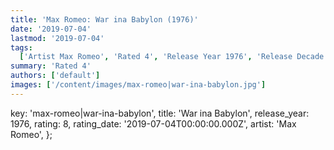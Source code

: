 ```yaml
---
title: 'Max Romeo: War ina Babylon (1976)'
date: '2019-07-04'
lastmod: '2019-07-04'
tags:
  ['Artist Max Romeo', 'Rated 4', 'Release Year 1976', 'Release Decade 1970']
summary: 'Rated 4'
authors: ['default']
images: ['/content/images/max-romeo|war-ina-babylon.jpg']
---
```


  key: 'max-romeo|war-ina-babylon',
  title: 'War ina Babylon',
  release_year: 1976,
  rating: 8,
  rating_date: '2019-07-04T00:00:00.000Z',
  artist: 'Max Romeo',
};

<MusicRating data={data} />
